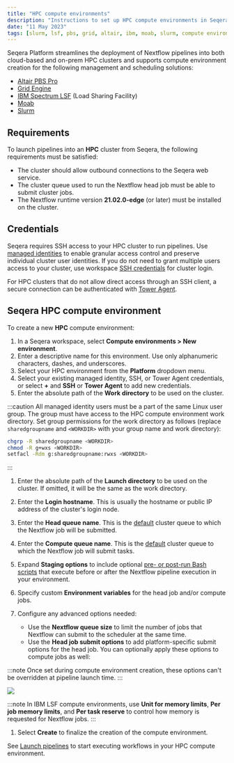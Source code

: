 ```yaml
---
title: "HPC compute environments"
description: "Instructions to set up HPC compute environments in Seqera Platform"
date: "11 May 2023"
tags: [slurm, lsf, pbs, grid, altair, ibm, moab, slurm, compute environment]
---
```


Seqera Platform streamlines the deployment of Nextflow pipelines into both cloud-based and on-prem HPC clusters and supports compute environment creation for the following management and scheduling solutions:

- [Altair PBS Pro](https://www.altair.com/pbs-professional/)
- [Grid Engine](https://www.altair.com/grid-engine/)
- [IBM Spectrum LSF](https://www.ibm.com/products/hpc-workload-management/details) (Load Sharing Facility)
- [Moab](http://docs.adaptivecomputing.com/suite/8-0/basic/help.htm#topics/moabWorkloadManager/topics/intro/productOverview.htm)
- [Slurm](https://slurm.schedmd.com/overview.html)

## Requirements

To launch pipelines into an **HPC** cluster from Seqera, the following requirements must be satisfied:

- The cluster should allow outbound connections to the Seqera web service.
- The cluster queue used to run the Nextflow head job must be able to submit cluster jobs.
- The Nextflow runtime version **21.02.0-edge** (or later) must be installed on the cluster.

## Credentials

Seqera requires SSH access to your HPC cluster to run pipelines. Use [managed identities](../credentials/managed_identities.mdx) to enable granular access control and preserve individual cluster user identities. If you do not need to grant multiple users access to your cluster, use workspace [SSH credentials](../credentials/ssh_credentials.mdx) for cluster login. 

For HPC clusters that do not allow direct access through an SSH client, a secure connection can be authenticated with [Tower Agent](../supported_software/agent/agent.mdx).  

## Seqera HPC compute environment

To create a new **HPC** compute environment:

1.  In a Seqera workspace, select **Compute environments > New environment**.
1.  Enter a descriptive name for this environment. Use only alphanumeric characters, dashes, and underscores.
1.  Select your HPC environment from the **Platform** dropdown menu.
1.  Select your existing managed identity, SSH, or Tower Agent credentials, or select **+** and **SSH** or **Tower Agent** to add new credentials.
1.  Enter the absolute path of the **Work directory** to be used on the cluster.

  :::caution 
  All managed identity users must be a part of the same Linux user group. The group must have access to the HPC compute environment work directory. Set group permissions for the work directory as follows (replace `sharedgroupname` and `<WORKDIR>` with your group name and work directory):

  ```bash
  chgrp -R sharedgroupname <WORKDIR>
  chmod -R g+wxs <WORKDIR>
  setfacl -Rdm g:sharedgroupname:rwxs <WORKDIR>
  ```
  :::

1.  Enter the absolute path of the **Launch directory** to be used on the cluster. If omitted, it will be the same as the work directory.
1.  Enter the **Login hostname**. This is usually the hostname or public IP address of the cluster's login node.
1.  Enter the **Head queue name**. This is the [default](https://www.nextflow.io/docs/latest/process.html#queue) cluster queue to which the Nextflow job will be submitted.
1. Enter the **Compute queue name**. This is the [default](https://www.nextflow.io/docs/latest/process.html#queue) cluster queue to which the Nextflow job will submit tasks.
1. Expand **Staging options** to include optional [pre- or post-run Bash scripts](../launch/advanced.mdx#pre--post-run-scripts) that execute before or after the Nextflow pipeline execution in your environment.
1. Specify custom **Environment variables** for the head job and/or compute jobs.
1. Configure any advanced options needed:

    - Use the **Nextflow queue size** to limit the number of jobs that Nextflow can submit to the scheduler at the same time.
    - Use the **Head job submit options** to add platform-specific submit options for the head job. You can optionally apply these options to compute jobs as well:

  :::note
  Once set during compute environment creation, these options can't be overridden at pipeline launch time.
  :::

  ![](./_images/head_job_propagation.png)

  :::note
  In IBM LSF compute environments, use **Unit for memory limits**, **Per job memory limits**, and **Per task reserve** to control how memory is requested for Nextflow jobs.
  :::

1. Select **Create** to finalize the creation of the compute environment.

See [Launch pipelines](../launch/launchpad.mdx) to start executing workflows in your HPC compute environment.
